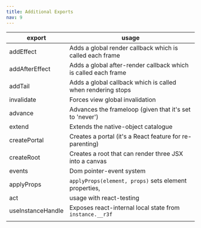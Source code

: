```yaml
---
title: Additional Exports
nav: 9
---
```


| export            | usage                                                          |
| ----------------- | -------------------------------------------------------------- |
| addEffect         | Adds a global render callback which is called each frame       |
| addAfterEffect    | Adds a global after-render callback which is called each frame |
| addTail           | Adds a global callback which is called when rendering stops    |
| invalidate        | Forces view global invalidation                                |
| advance           | Advances the frameloop (given that it's set to 'never')        |
| extend            | Extends the native-object catalogue                            |
| createPortal      | Creates a portal (it's a React feature for re-parenting)       |
| createRoot        | Creates a root that can render three JSX into a canvas         |
| events            | Dom pointer-event system                                       |
| applyProps        | `applyProps(element, props)` sets element properties,          |
| act               | usage with react-testing                                       |
| useInstanceHandle | Exposes react-internal local state from `instance.__r3f`       |
|                   |                                                                |
